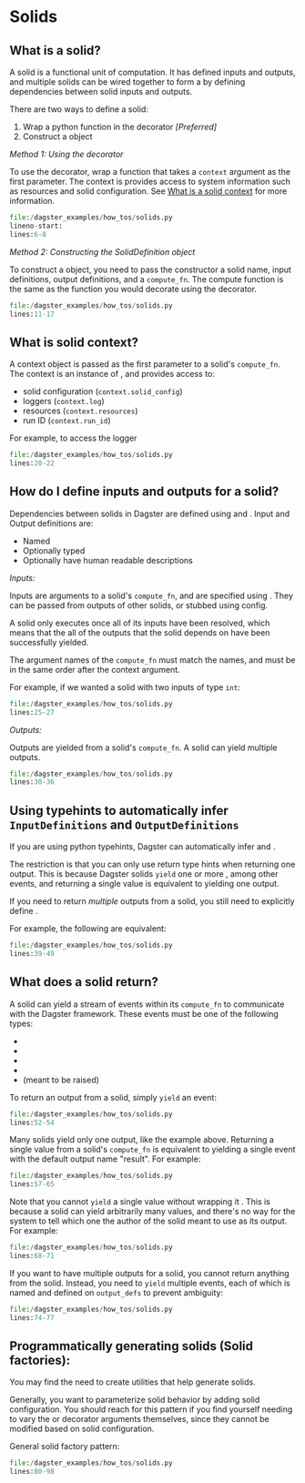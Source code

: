 
<DynamicMetaTags
  title="How-to Solids | Dagster"
  description="Dagster is a system for building modern data applications."
/>

# Solids

## What is a solid?

A solid is a functional unit of computation. It has defined inputs and
outputs, and multiple solids can be wired together to form a <PyObject module="dagster" object="PipelineDefinition" displayText="Pipeline" /> by
defining dependencies between solid inputs and outputs.

There are two ways to define a solid:

1.  Wrap a python function in the <PyObject module="dagster" object="solid" displayText="@solid" /> decorator
    _\[Preferred\]_
2.  Construct a <PyObject module="dagster" object="SolidDefinition"/> object

_Method 1: Using the decorator_

To use the <PyObject module="dagster" object="solid" displayText="@solid" /> decorator,
wrap a function that takes a `context` argument as the first
parameter. The context is provides access to system information such as
resources and solid configuration. See [What is a solid
context](#what-is-solid-context) for more information.

```python literalinclude caption=solids.py
file:/dagster_examples/how_tos/solids.py
lineno-start:
lines:6-8
```

_Method 2: Constructing the SolidDefinition object_

To construct a <PyObject module="dagster" object="SolidDefinition"/> object,
you need to pass the constructor a solid name,
input definitions, output definitions, and a `compute_fn`. The compute
function is the same as the function you would decorate using the <PyObject module="dagster" object="solid" displayText="@solid" /> decorator.

```python literalinclude caption=solids.py
file:/dagster_examples/how_tos/solids.py
lines:11-17
```

## What is solid context?

A context object is passed as the first parameter to a solid's
`compute_fn`. The context is an instance of <PyObject module="dagster" object="SystemComputeExecutionContext" />,
and provides access to:

- solid configuration (`context.solid_config`)
- loggers (`context.log`)
- resources (`context.resources`)
- run ID (`context.run_id`)

For example, to access the logger

```python literalinclude caption=solids.py
file:/dagster_examples/how_tos/solids.py
lines:20-22
```

## How do I define inputs and outputs for a solid?

Dependencies between solids in Dagster are defined using <PyObject module="dagster" object="InputDefinition" displayText="InputDefinitions" /> and <PyObject module="dagster" object="OutputDefinition" displayText="OutputDefinitions" />.
Input and Output definitions are:

- Named
- Optionally typed
- Optionally have human readable descriptions

_Inputs:_

Inputs are arguments to a solid's `compute_fn`, and are specified using <PyObject module="dagster" object="InputDefinition" displayText="InputDefinitionss" />.
They can be passed from outputs of other solids, or stubbed using config.

A solid only executes once all of its inputs have been resolved, which
means that the all of the outputs that the solid depends on have been
successfully yielded.

The argument names of the `compute_fn` must match the <PyObject module="dagster" object="InputDefinition" displayText="InputDefinitionss" /> names,
and must be in the same order after the context argument.

For example, if we wanted a solid with two inputs of type `int`:

```python literalinclude caption=solids.py
file:/dagster_examples/how_tos/solids.py
lines:25-27
```

_Outputs:_

Outputs are yielded from a solid's `compute_fn`. A solid can yield
multiple outputs.

```python literalinclude caption=solids.py
file:/dagster_examples/how_tos/solids.py
lines:30-36
```

## Using typehints to automatically infer `InputDefinitions` and `OutputDefinitions`

If you are using python typehints, Dagster can automatically infer <PyObject module="dagster" object="InputDefinition" displayText="InputDefinitions" /> and <PyObject module="dagster" object="OutputDefinition" displayText="OutputDefinitions" />.

The restriction is that you can only use return type hints when
returning one output. This is because Dagster solids `yield` one or more <PyObject module="dagster" object="Output" displayText="Outputs" />,
among other events, and returning a single value is equivalent to yielding one output.

If you need to return _multiple_ outputs from a solid, you still need to
explicitly define <PyObject module="dagster" object="OutputDefinition" displayText="OutputDefinitions" />.

For example, the following are equivalent:

```python literalinclude caption=solids.py
file:/dagster_examples/how_tos/solids.py
lines:39-49
```

## What does a solid return?

A solid can yield a stream of events within its `compute_fn` to
communicate with the Dagster framework. These events must be one of the
following types:

- <PyObject module="dagster" object="Output" />
- <PyObject module="dagster" object="Materialization" />
- <PyObject module="dagster" object="ExpectationResult" />
- <PyObject module="dagster" object="TypeCheck" />
- <PyObject module="dagster" object="Failure" /> (meant to be raised)

To return an output from a solid, simply `yield` an <PyObject module="dagster" object="Output" /> event:

```python literalinclude caption=solids.py
file:/dagster_examples/how_tos/solids.py
lines:52-54
```

Many solids yield only one output, like the example above. Returning a
single value from a solid's `compute_fn` is equivalent to yielding a
single <PyObject module="dagster" object="Output" /> event
with the default output name "result". For example:

```python literalinclude caption=solids.py
file:/dagster_examples/how_tos/solids.py
lines:57-65
```

Note that you cannot `yield` a single value without wrapping it <PyObject module="dagster" object="Output" />.
This is because a solid can yield arbitrarily many values, and there's no way
for the system to tell which one the author of the solid meant to use as
its output. For example:

```python literalinclude caption=solids.py
file:/dagster_examples/how_tos/solids.py
lines:68-71
```

If you want to have multiple outputs for a solid, you cannot return
anything from the solid. Instead, you need to `yield` multiple <PyObject module="dagster" object="Output" /> events,
each of which is named and defined on `output_defs` to prevent ambiguity:

```python literalinclude caption=solids.py
file:/dagster_examples/how_tos/solids.py
lines:74-77
```

## Programmatically generating solids (Solid factories):

You may find the need to create utilities that help generate solids.

Generally, you want to parameterize solid behavior by adding solid
configuration. You should reach for this pattern if you find yourself
needing to vary the <PyObject module="dagster" object="SolidDefinition" /> or <PyObject module="dagster" object="solid" displayText="@solid" /> decorator
arguments themselves, since they cannot be modified based on solid configuration.

General solid factory pattern:

```python literalinclude caption=solids.py
file:/dagster_examples/how_tos/solids.py
lines:80-98
```
